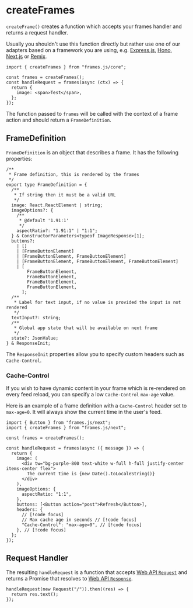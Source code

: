 # createFrames

`createFrame()` creates a function which accepts your frames handler and returns a request handler.

Usually you shouldn't use this function directly but rather use one of our adapters based on a framework you are using, e.g. [Express.js](/reference/core/express), [Hono](/reference/core/hono), [Next.js](/reference/core/next) or [Remix](/reference/core/remix).

```tsx
import { createFrames } from "frames.js/core";

const frames = createFrames();
const handleRequest = frames(async (ctx) => {
  return {
    image: <span>Test</span>,
  };
});
```

The function passed to `frames` will be called with the context of a frame action and should return a `FrameDefinition`.

## FrameDefinition

`FrameDefinition` is an object that describes a frame. It has the following properties:

```tsx
/**
 * Frame definition, this is rendered by the frames
 */
export type FrameDefinition = {
  /**
   * If string then it must be a valid URL
   */
  image: React.ReactElement | string;
  imageOptions?: {
    /**
     * @default '1.91:1'
     */
    aspectRatio?: "1.91:1" | "1:1";
  } & ConstructorParameters<typeof ImageResponse>[1];
  buttons?:
    | []
    | [FrameButtonElement]
    | [FrameButtonElement, FrameButtonElement]
    | [FrameButtonElement, FrameButtonElement, FrameButtonElement]
    | [
        FrameButtonElement,
        FrameButtonElement,
        FrameButtonElement,
        FrameButtonElement,
      ];
  /**
   * Label for text input, if no value is provided the input is not rendered
   */
  textInput?: string;
  /**
   * Global app state that will be available on next frame
   */
  state?: JsonValue;
} & ResponseInit;
```

The `ResponseInit` properties allow you to specify custom headers such as `Cache-Control`.

### Cache-Control

If you wish to have dynamic content in your frame which is re-rendered on every feed reload, you can specify a low `Cache-Control` `max-age` value.

Here is an example of a frame definition with a `Cache-Control` header set to `max-age=0`. It will always show the current time in the user's feed.

```tsx
import { Button } from "frames.js/next";
import { createFrames } from "frames.js/next";

const frames = createFrames();

const handleRequest = frames(async ({ message }) => {
  return {
    image: (
      <div tw="bg-purple-800 text-white w-full h-full justify-center items-center flex">
        The current time is {new Date().toLocaleString()}
      </div>
    ),
    imageOptions: {
      aspectRatio: "1:1",
    },
    buttons: [<Button action="post">Refresh</Button>],
    headers: {
      // [!code focus]
      // Max cache age in seconds // [!code focus]
      "Cache-Control": "max-age=0", // [!code focus]
    }, // [!code focus]
  };
});
```

## Request Handler

The resulting `handleRequest` is a function that accepts [Web API `Request`](https://developer.mozilla.org/en-US/docs/Web/API/Request) and returns a Promise that resolves to [Web API `Response`](https://developer.mozilla.org/en-US/docs/Web/API/Response).

```tsx
handleRequest(new Request("/")).then((res) => {
  return res.text();
});
```
